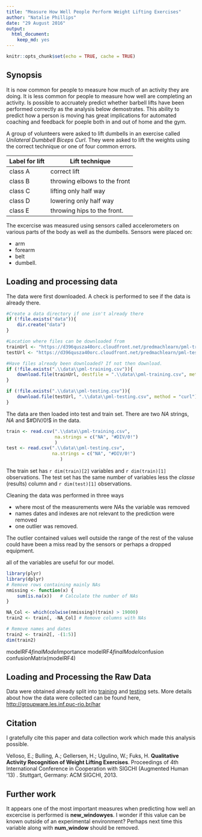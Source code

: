 ```yaml
---
title: "Measure How Well People Perform Weight Lifting Exercises"
author: "Natalie Phillips"
date: "29 August 2016"
output: 
  html_document: 
    keep_md: yes
---
```


```r
knitr::opts_chunk$set(echo = TRUE, cache = TRUE)
```

## Synopsis

It is now common for people to measure how much of an activity they are doing.
It is less common for people to measure how well are completing an activity.
Is possible to accruately predict whether barbell lifts have been performed 
correctly as the analysis below demostrates. This ability to predict how a person
is moving has great implications for automated coaching and feedback for poeple
both in and out of home and the gym.

A group of volunteers were asked to lift dumbells in an exercise called *Unilateral Dumbbell Biceps Curl*. They were asked to lift the weights using the correct technique or
one of four common errors.

Label for lift     |   Lift technique
-----------      |   --------------
class A         |   correct lift
class B         |   throwing elbows to the front
class C         |   lifting only half way
class D         |   lowering only half way
class E         |   throwing hips to the front.

The excercise was measured using sensors called accelerometers on various parts of the body as well 
as the dumbells. Sensors were placed on:

* arm
* forearm
* belt
* dumbell.

## Loading and processing data

The data were first downloaded. A check is performed to see if the data is already there.

```r
#Create a data directory if one isn't already there
if (!file.exists("data")){
    dir.create("data")
}

#Location where files can be downloaded from
trainUrl <- "https://d396qusza40orc.cloudfront.net/predmachlearn/pml-training.csv"
testUrl <- "https://d396qusza40orc.cloudfront.net/predmachlearn/pml-testing.csv"

#Have files already been downloaded? If not then download.
if (!file.exists(".\\data\\pml-training.csv")){
    download.file(trainUrl, destfile = ".\\data\\pml-training.csv", method = "curl")
}

if (!file.exists(".\\data\\pml-testing.csv")){
    download.file(testUrl, ".\\data\\pml-testing.csv", method = "curl")
}

```

The data are then loaded into test and train set. There are two $NA$ strings, $NA$ and $#DIV/0!$ in the data.

```r
train <- read.csv(".\\data\\pml-training.csv",
                  na.strings = c("NA", "#DIV/0!")
                  )
test <- read.csv(".\\data\\pml-testing.csv",
                 na.strings = c("NA", "#DIV/0!")
                    )
```

The train set has `r dim(train)[2]` variables and `r dim(train)[1]` observations. The test set has the same number of variables less the *classe* (results) column and `r dim(test)[1]` observations.

Cleaning the data was performed in three ways

* where most of the measurements were $NA$s the variable was removed
* names dates and indexes are not relevant to the prediction were removed
* one outlier was removed.

The outlier contained values well outside the range of the rest of the valuse could have been a miss read by the sensors or perhaps a dropped equipment.



all of the variables are useful for our model.
```r
library(plyr)
library(dplyr)
# Remove rows containing mainly NAs
nmissing <- function(x) {
    sum(is.na(x))   # Calculate the number of NAs
}

NA_Col <- which(colwise(nmissing)(train) > 19000)
train2 <- train[, -NA_Col] # Remove columns with NAs

# Remove names and dates
train2 <- train2[, -(1:5)]
dim(train2)
```




modelRF4$finalModel$importance
modelRF4$finalModel$confusion
confusionMatrix(modelRF4)





## Loading and Processing the Raw Data

Data were obtained already split into
[training](https://d396qusza40orc.cloudfront.net/predmachlearn/pml-training.csv) and
[testing](https://d396qusza40orc.cloudfront.net/predmachlearn/pml-testing.csv) sets.
More details about how the data were collected can be found here,
[http://groupware.les.inf.puc-rio.br/har](http://groupware.les.inf.puc-rio.br/har)



## Citation

I gratefully cite this paper and data collection work which made this analysis possible.

Velloso, E.; Bulling, A.; Gellersen, H.; Ugulino, W.; Fuks, H. **Qualitative Activity Recognition of Weight Lifting Exercises**. Proceedings of 4th International Conference in Cooperation with SIGCHI (Augmented Human '13) . Stuttgart, Germany: ACM SIGCHI, 2013.

## Further work
It appears one of the most important measures when predicting how well an excercise
is performed is **new_windowyes**. I wonder if this value can be known outside of
an experimental environment? Perhaps next time this variable along with **num_window**
should be removed.
